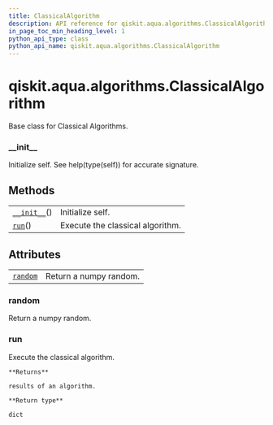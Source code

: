```yaml
---
title: ClassicalAlgorithm
description: API reference for qiskit.aqua.algorithms.ClassicalAlgorithm
in_page_toc_min_heading_level: 1
python_api_type: class
python_api_name: qiskit.aqua.algorithms.ClassicalAlgorithm
---
```


<span id="qiskit-aqua-algorithms-classicalalgorithm" />

# qiskit.aqua.algorithms.ClassicalAlgorithm

<Class id="qiskit.aqua.algorithms.ClassicalAlgorithm" isDedicatedPage={true} github="https://github.com/qiskit-community/qiskit-aqua/tree/stable/0.9/qiskit/aqua/algorithms/classical_algorithm.py" signature="ClassicalAlgorithm" modifiers="class">
  Base class for Classical Algorithms.

  ### \_\_init\_\_

  <Function id="qiskit.aqua.algorithms.ClassicalAlgorithm.__init__" signature="__init__()">
    Initialize self. See help(type(self)) for accurate signature.
  </Function>

  ## Methods

  |                                                                                                                          |                                  |
  | ------------------------------------------------------------------------------------------------------------------------ | -------------------------------- |
  | [`__init__`](#qiskit.aqua.algorithms.ClassicalAlgorithm.__init__ "qiskit.aqua.algorithms.ClassicalAlgorithm.__init__")() | Initialize self.                 |
  | [`run`](#qiskit.aqua.algorithms.ClassicalAlgorithm.run "qiskit.aqua.algorithms.ClassicalAlgorithm.run")()                | Execute the classical algorithm. |

  ## Attributes

  |                                                                                                                  |                        |
  | ---------------------------------------------------------------------------------------------------------------- | ---------------------- |
  | [`random`](#qiskit.aqua.algorithms.ClassicalAlgorithm.random "qiskit.aqua.algorithms.ClassicalAlgorithm.random") | Return a numpy random. |

  ### random

  <Attribute id="qiskit.aqua.algorithms.ClassicalAlgorithm.random">
    Return a numpy random.
  </Attribute>

  ### run

  <Function id="qiskit.aqua.algorithms.ClassicalAlgorithm.run" signature="run()">
    Execute the classical algorithm.

    **Returns**

    results of an algorithm.

    **Return type**

    dict
  </Function>
</Class>

